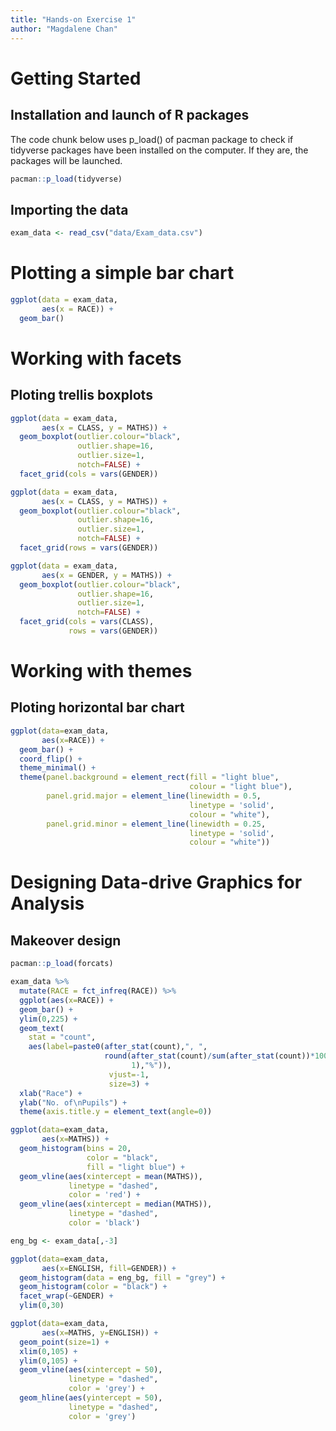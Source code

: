 ```yaml
---
title: "Hands-on Exercise 1"
author: "Magdalene Chan"
---
```


# Getting Started

## Installation and launch of R packages

The code chunk below uses p_load() of pacman package to check if tidyverse packages have been installed on the computer. If they are, the packages will be launched.

```r
pacman::p_load(tidyverse)
```

## Importing the data

```r
exam_data <- read_csv("data/Exam_data.csv")
```

# Plotting a simple bar chart

```r
ggplot(data = exam_data,
       aes(x = RACE)) + 
  geom_bar()
```

# Working with facets

## Ploting trellis boxplots

```r
ggplot(data = exam_data,
       aes(x = CLASS, y = MATHS)) + 
  geom_boxplot(outlier.colour="black",
               outlier.shape=16,
               outlier.size=1, 
               notch=FALSE) + 
  facet_grid(cols = vars(GENDER))
```

```r
ggplot(data = exam_data,
       aes(x = CLASS, y = MATHS)) + 
  geom_boxplot(outlier.colour="black",
               outlier.shape=16,
               outlier.size=1, 
               notch=FALSE) + 
  facet_grid(rows = vars(GENDER))
```

```r
ggplot(data = exam_data,
       aes(x = GENDER, y = MATHS)) + 
  geom_boxplot(outlier.colour="black",
               outlier.shape=16,
               outlier.size=1, 
               notch=FALSE) + 
  facet_grid(cols = vars(CLASS),
             rows = vars(GENDER))
```

# Working with themes

## Ploting horizontal bar chart

```r
ggplot(data=exam_data, 
       aes(x=RACE)) +
  geom_bar() +
  coord_flip() +
  theme_minimal() +
  theme(panel.background = element_rect(fill = "light blue",
                                        colour = "light blue"),
        panel.grid.major = element_line(linewidth = 0.5,
                                        linetype = 'solid',
                                        colour = "white"),
        panel.grid.minor = element_line(linewidth = 0.25,
                                        linetype = 'solid',
                                        colour = "white"))
```

# Designing Data-drive Graphics for Analysis

## Makeover design

```r
pacman::p_load(forcats)

exam_data %>%
  mutate(RACE = fct_infreq(RACE)) %>%
  ggplot(aes(x=RACE)) +
  geom_bar() + 
  ylim(0,225) + 
  geom_text(
    stat = "count",
    aes(label=paste0(after_stat(count),", ",
                     round(after_stat(count)/sum(after_stat(count))*100,
                           1),"%")),
                      vjust=-1,
                      size=3) +
  xlab("Race") +
  ylab("No. of\nPupils") +
  theme(axis.title.y = element_text(angle=0))

```

```r
ggplot(data=exam_data, 
       aes(x=MATHS)) +
  geom_histogram(bins = 20, 
                 color = "black", 
                 fill = "light blue") + 
  geom_vline(aes(xintercept = mean(MATHS)),
             linetype = "dashed",
             color = 'red') +
  geom_vline(aes(xintercept = median(MATHS)),
             linetype = "dashed",
             color = 'black')

```

```r
eng_bg <- exam_data[,-3]

ggplot(data=exam_data, 
       aes(x=ENGLISH, fill=GENDER)) +
  geom_histogram(data = eng_bg, fill = "grey") +
  geom_histogram(color = "black") +
  facet_wrap(~GENDER) +
  ylim(0,30)

```

```r
ggplot(data=exam_data, 
       aes(x=MATHS, y=ENGLISH)) +
  geom_point(size=1) +
  xlim(0,105) +
  ylim(0,105) +
  geom_vline(aes(xintercept = 50),
             linetype = "dashed",
             color = 'grey') +
  geom_hline(aes(yintercept = 50),
             linetype = "dashed",
             color = 'grey')

```